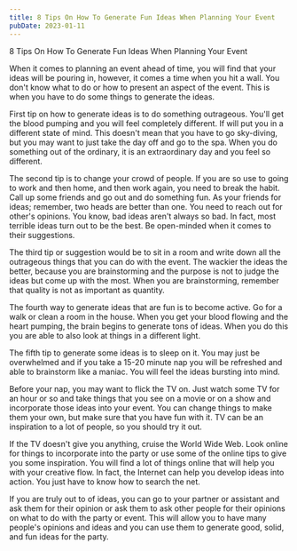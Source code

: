 ```yaml
---
title: 8 Tips On How To Generate Fun Ideas When Planning Your Event
pubDate: 2023-01-11
---
```


8 Tips On How To Generate Fun Ideas When Planning Your Event

When it comes to planning an event ahead of time, you will find that your ideas will be pouring in, however, it comes a time when you hit a wall. You don't know what to do or how to present an aspect of the event. This is when you have to do some things to generate the ideas.

First tip on how to generate ideas is to do something outrageous. You'll get the blood pumping and you will feel completely different. If will put you in a different state of mind. This doesn't mean that you have to go sky-diving, but you may want to just take the day off and go to the spa. When you do something out of the ordinary, it is an extraordinary day and you feel so different.

The second tip is to change your crowd of people. If you are so use to going to work and then home, and then work again, you need to break the habit. Call up some friends and go out and do something fun. As your friends for ideas; remember, two heads are better than one. You need to reach out for other's opinions. You know, bad ideas aren't always so bad. In fact, most terrible ideas turn out to be the best. Be open-minded when it comes to their suggestions. 

The third tip or suggestion would be to sit in a room and write down all the outrageous things that you can do with the event. The wackier the ideas the better, because you are brainstorming and the purpose is not to judge the ideas but come up with the most. When you are brainstorming, remember that quality is not as important as quantity. 

The fourth way to generate ideas that are fun is to become active. Go for a walk or clean a room in the house. When you get your blood flowing and the heart pumping, the brain begins to generate tons of ideas. When you do this you are able to also look at things in a different light. 

The fifth tip to generate some ideas is to sleep on it. You may just be overwhelmed and if you take a 15-20 minute nap you will be refreshed and able to brainstorm like a maniac. You will feel the ideas bursting into mind. 

Before your nap, you may want to flick the TV on. Just watch some TV for an hour or so and take things that you see on a movie or on a show and incorporate those ideas into your event. You can change things to make them your own, but make sure that you have fun with it. TV can be an inspiration to a lot of people, so you should try it out. 

If the TV doesn't give you anything, cruise the World Wide Web. Look online for things to incorporate into the party or use some of the online tips to give you some inspiration. You will find a lot of things online that will help you with your creative flow. In fact, the Internet can help you develop ideas into action. You just have to know how to search the net. 

 If you are truly out to of ideas, you can go to your partner or assistant and ask them for their opinion or ask them to ask other people for their opinions on what to do with the party or event. This will allow you to have many people's opinions and ideas and you can use them to generate good, solid, and fun ideas for the party.